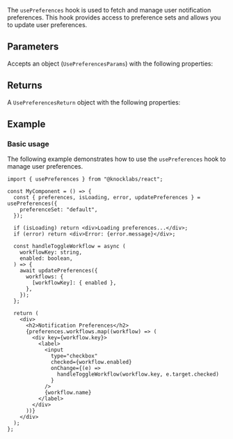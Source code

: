 The `usePreferences` hook is used to fetch and manage user notification preferences. This hook provides access to preference sets and allows you to update user preferences.

## Parameters

Accepts an object (`UsePreferencesParams`) with the following properties:

<Attributes>
  <Attribute
    name="preferenceSet"
    type="string"
    description="The preference set ID to fetch. If not provided, the default preference set will be fetched."
  />
</Attributes>

## Returns

A `UsePreferencesReturn` object with the following properties:

<Attributes>
  <Attribute
    name="preferences"
    type="PreferenceSet"
    description="The preference set data including workflows and channels."
  />
  <Attribute
    name="isLoading"
    type="boolean"
    description="Whether preferences are being loaded."
  />
  <Attribute
    name="error"
    type="Error | null"
    description="Error object if the request failed."
  />
  <Attribute
    name="updatePreferences"
    type="(updates: PreferenceUpdate) => Promise<void>"
    description="Function to update user preferences."
  />
</Attributes>

## Example

### Basic usage

The following example demonstrates how to use the `usePreferences` hook to manage user preferences.

```tsx
import { usePreferences } from "@knocklabs/react";

const MyComponent = () => {
  const { preferences, isLoading, error, updatePreferences } = usePreferences({
    preferenceSet: "default",
  });

  if (isLoading) return <div>Loading preferences...</div>;
  if (error) return <div>Error: {error.message}</div>;

  const handleToggleWorkflow = async (
    workflowKey: string,
    enabled: boolean,
  ) => {
    await updatePreferences({
      workflows: {
        [workflowKey]: { enabled },
      },
    });
  };

  return (
    <div>
      <h2>Notification Preferences</h2>
      {preferences.workflows.map((workflow) => (
        <div key={workflow.key}>
          <label>
            <input
              type="checkbox"
              checked={workflow.enabled}
              onChange={(e) =>
                handleToggleWorkflow(workflow.key, e.target.checked)
              }
            />
            {workflow.name}
          </label>
        </div>
      ))}
    </div>
  );
};
```
